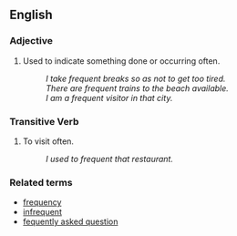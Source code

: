 ==English==

===Adjective===
# Used to indicate something done or occurring often.
#: ''I take frequent breaks so as not to get too tired.''
#: ''There are frequent trains to the beach available.''
#: ''I am a frequent visitor in that city.''

===Transitive Verb===
# To visit often.
#: ''I used to frequent that restaurant.''

===Related terms===
*[[frequency]]
*[[infrequent]]
*[[fequently asked question]]